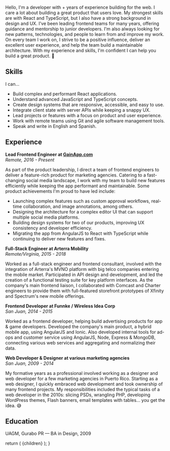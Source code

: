 
Hello, I'm a developer with <CountYears from={2009} />+ years of experience building for the web. I care a lot about building a great product that users love. My strongest skills are with React and TypeScript, but I also have a strong background in design and UX. I've been leading frontend teams for many years, offering guidance and mentorship to junior developers. I'm also always looking for new patterns, technologies, and people to learn from and improve my work. On every team I work on, I strive to be a positive influence, deliver an excellent user experience, and help the team build a maintainable architecture. With my experience and skills, I'm confident I can help you build a great product. 🚀

## Skills

I can...

- Build complex and performant React applications.
- Understand advanced JavaScript and TypeScript concepts.
- Create design systems that are responsive, accessible, and easy to use.
- Integrate client state with server APIs while keeping a snappy UX.
- Lead projects or features with a focus on product and user experience.
- Work with remote teams using Git and agile software management tools.
- Speak and write in English and Spanish.

## Experience

**Lead Frontend Engineer at <a href="https://gainapp.com/" className="no-underline " target="_blank" rel="noopener noreferrer">GainApp.com</a>**<br />
_Remote, 2016 - Present_

As part of the product leadership, I direct a team of frontend engineers to deliver a feature-rich product for marketing agencies. Catering to a fast-changing social media landscape, I work with my team to build new features efficiently while keeping
the app performant and maintainable. Some product achievements I'm proud to have led include:

- Launching complex features such as custom approval workflows, real-time collaboration, and image annotations, among others.
- Designing the architecture for a complex editor UI that can support multiple social media platforms.
- Building design systems for two of our products, improving UX consistency and developer efficiency.
- Migrating the app from AngularJS to React with TypeScript while continuing to deliver new features and fixes.

**Full-Stack Engineer at Arterra Mobility**<br />
_Remote/Virginia, 2015 - 2018_

Worked as a full-stack engineer and frontend consultant, involved with the integration of Arterra's MVNO platform with big telco companies entering the mobile market. Participated in API design and development, and led the creation of a functional testing suite for key platform interfaces. As the company's main frontend liaison, I collaborated with Comcast and Charter engineers to provide them with full-featured storefront prototypes of Xfinity and Spectrum's new mobile offerings.

**Frontend Developer at Funnke / Wireless Idea Corp**<br />
_San Juan, 2014 - 2015_

Worked as a frontend developer, helping build advertising products for app & game developers. Developed the company's main product, a hybrid mobile app, using AngularJS and Ionic. Also developed internal tools for ad-ops and customer service using AngularJS, Node, Express & MongoDB, connecting various web services and aggregating and normalizing their data.

**Web Developer & Designer at various marketing agencies**<br />
_San Juan, 2009 - 2014_

My formative years as a professional involved working as a designer and web developer for a few marketing agencies in Puerto Rico. Starting as a web designer, I quickly embraced web development and took ownership of many frontend projects. My responsibilities included the typical tasks of a web developer in the 2010s: slicing PSDs, wrangling PHP, developing WordPress themes, Flash banners, email templates with tables... you get the idea. 😅

## Education

UAGM, Gurabo PR — BA in Design, 2009

  return (
    <MdxResumeLayout documentTitle="Yadiel Arroyo - Front-End Developer">
      {children}
    </MdxResumeLayout>
  );
}
